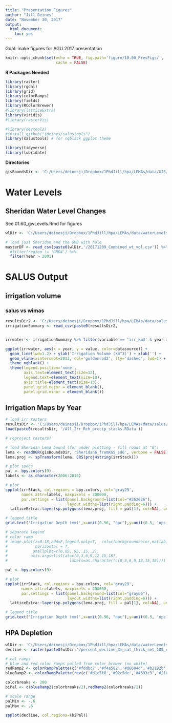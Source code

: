 ```yaml
---
title: "Presentation Figures"
author: "Jill Deines"
date: "November 30, 2017"
output: 
  html_document:
    toc: yes
---
```


Goal: make figures for AGU 2017 presentation

```r
knitr::opts_chunk$set(echo = TRUE, fig.path='figure/10.00_PresFigs/',
                      cache = FALSE)
```

**R Packages Needed**

```r
library(raster)
library(rgdal)
library(grid)
library(colorRamps)
library(fields)
library(RColorBrewer)
#library(latticeExtra)
library(viridis)
#library(rasterVis)

#library(devtools)
#install_github("jdeines/salustools")
library(salustools) # for nqblack ggplot theme

library(tidyverse)
library(lubridate)
```

**Directories**

```r
gisBoundsDir <- 'C:/Users/deinesji/Dropbox/1PhdJill/hpa/LEMAs/data/GIS/boundaries' 
```

# Water Levels

## Sheridan Water Level Changes
See 01.60_gwLevels.Rmd for figures

```r
wlDir <- 'C:/Users/deinesji/Dropbox/1PhdJill/hpa/LEMAs/data/waterLevels_Haacker'

# load just Sheridan and the GMD with hole
masterDF <- read_csv(paste0(wlDir,'/20171209_Combined_wt_vol.csv')) %>%
  #filter(region != 'GMD4') %>%
  filter(Year > 2001) 
```

# SALUS Output

## irrigation volume

### salus vs wimas

```r

resultsDir2 <- 'C:/Users/deinesji/Dropbox/1PhdJill/hpa/LEMAs/data/salus/experiments/5_LEMA_hist_fixed_v03/results'
irrigationSummary <- read_csv(paste0(resultsDir2,                                     '/irrigationSummary_salus_wimas_aim.csv'))


irrwater <- irrigationSummary %>% filter(variable == 'irr_km3' & year >= 2006)

ggplot(irrwater, aes(x = year, y = value, color=datasource)) +
  geom_line(lwd=1.2) + ylab('Irrigation Volume (km^3)') + xlab('') +
  geom_vline(xintercept=2013, col='goldenrod2', lty='dashed', lwd=1) +
  theme_nqblack() + 
  theme(legend.position='none',
        axis.text=element_text(size=12),
        legend.text=element_text(size=10),
        axis.title=element_text(size=13),
        panel.grid.major = element_blank(),
        panel.grid.minor = element_blank())
```

## Irrigation Maps by Year

```r
# load irr rasters
resultsDir <- 'C:/Users/deinesji/Dropbox/1PhdJill/hpa/LEMAs/data/salus/experiments/5_LEMA_hist_fixed_v03/results/maps'
load(paste0(resultsDir, '/All_Irr_Rch_precip_stacks.RData'))

# reproject rasters?

# load Sheridan Lema bound (for under plotting - fill roads at "0")
lema <- readOGR(gisBoundsDir, 'Sheridan6_fromKGS_sd6', verbose = FALSE)
lema.proj <- spTransform(lema, CRS(proj4string(irrStack)))

# plot specs
pal <- bpy.colors(9)
labels <- as.character(2006:2016)

# plot
spplot(irrStack, col.regions = bpy.colors, col='gray29',
       names.attr=labels, maxpixels = 200000,
       par.settings = list(panel.background=list(col="#262626"),
                           layout.widths=list(right.padding=6))) +
  latticeExtra::layer(sp.polygons(lema.proj, fill = pal[1], col=NA), under=T)

# legend title
grid.text('Irrigation Depth (mm)',x=unit(0.96, "npc"),y=unit(0.5, 'npc'), rot=-90)

# separate legend
# color ramp
# image.plot(z=0:18,add=F,legend.only=T,  col=c(backgroundcolor,matlab), 
#            horizontal = T,
#           smallplot=c(0.05,.95,.15,.2), 
#          axis.args=list(at=c(0,3,6,9,12,15,18), 
#                           labels=as.character(c(0,3,6,9,12,15,18))))

```

```r

pal <- bpy.colors(9)

# plot
spplot(irrStack, col.regions = bpy.colors, col='gray29',
       names.attr=labels, maxpixels = 200000,
       par.settings = list(panel.background=list(col="gray65"),
                           layout.widths=list(right.padding=6))) +
  latticeExtra::layer(sp.polygons(lema.proj, fill = pal[1], col=NA), under=T)

# legend title
grid.text('Irrigation Depth (mm)',x=unit(0.96, "npc"),y=unit(0.5, 'npc'), rot=-90)
```








## HPA Depletion

```r
wlDir <- 'C:/Users/deinesji/Dropbox/1PhdJill/hpa/LEMAs/data/waterLevels_Haacker'
decline <- raster(paste0(wlDir,'/percent_decline_3m_sat_thick_set_100_clip.img'))

# col ramps
# blue and red color ramps pulled from color brewer (no white)
redRamp2 <- colorRampPalette(c('#fddbc7','#f4a582','#d6604d','#b2182b','#67001f'))
blueRamp2 <- colorRampPalette(rev(c('#d1e5f0','#92c5de','#4393c3','#2166ac','#053061')))

colorbreaks <- 200
biPal <- c(blueRamp2(colorbreaks/2),redRamp2(colorbreaks/2))

# scale range
palMin <- -.6
palMax <- .6 

spplot(decline, col.regions=(biPal))

```




